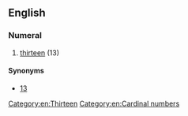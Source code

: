 ==English==

===Numeral===
{{head|en|numeral}}

# {{context|nonstandard|lang=en}} [[thirteen]] (13)

====Synonyms====
* [[13]]

[[Category:en:Thirteen]]
[[Category:en:Cardinal numbers]]